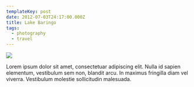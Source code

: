 ```yaml
---
templateKey: post
date: 2012-07-03T24:17:00.000Z
title: Lake Baringo
tags:
  - photography
  - travel
---
```

![](../../static/assets/20120703-IMG_9198.jpg)

Lorem ipsum dolor sit amet, consectetuar adipiscing elit. Nulla id sapien elementum, vestibulum sem non, blandit arcu. In maximus fringilla diam vel viverra. Vestibulum molestie sollicitudin malesuada.